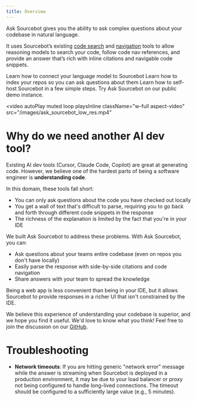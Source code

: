 ```yaml
---
title: Overview
---
```


Ask Sourcebot gives you the ability to ask complex questions about your codebase in natural language. 

It uses Sourcebot’s existing [code search](/docs/features/search/overview) and [navigation](/docs/features/code-navigation) tools to allow reasoning models to search your code, 
follow code nav references, and provide an answer that’s rich with inline citations and navigable code snippets.

<CardGroup>
<Card title="Configure language models" icon="robot" href="/docs/configuration/language-model-providers" horizontal="true">
    Learn how to connect your language model to Sourcebot
</Card>
<Card title="Index repos" icon="book" href="/docs/connections/overview" horizontal="true">
    Learn how to index your repos so you can ask questions about them
</Card>
<Card title="Deployment guide" icon="server" href="/docs/deployment-guide" horizontal="true">
  Learn how to self-host Sourcebot in a few simple steps.
</Card>
<Card title="Public demo" icon="globe" href="https://demo.sourcebot.dev/" horizontal="true">
  Try Ask Sourcebot on our public demo instance.
</Card>
</CardGroup>

<video
  autoPlay
  muted
  loop
  playsInline
  className="w-full aspect-video"
  src="/images/ask_sourcebot_low_res.mp4"
></video>

# Why do we need another AI dev tool?

Existing AI dev tools (Cursor, Claude Code, Copilot) are great at generating code. However, we believe one of the hardest parts of being
a software engineer is **understanding code**. 

In this domain, these tools fall short:
- You can only ask questions about the code you have checked out locally
- You get a wall of text that's difficult to parse, requiring you to go back and forth through different code snippets in the response
- The richness of the explanation is limited by the fact that you're in your IDE

We built Ask Sourcebot to address these problems. With Ask Sourcebot, you can:
- Ask questions about your teams entire codebase (even on repos you don't have locally) 
- Easily parse the response with side-by-side citations and code navigation
- Share answers with your team to spread the knowledge

Being a web app is less convenient than being in your IDE, but it allows Sourcebot to provide responses in a richer UI that isn't constrained by the IDE.

We believe this experience of understanding your codebase is superior, and we hope you find it useful. We'd love to know what you think! Feel free to join the discussion on our
[GitHub](https://github.com/sourcebot-dev/sourcebot/discussions).

# Troubleshooting

- **Network timeouts**: If you are hitting generic "network error" message while the answer is streaming when Sourcebot is deployed in a production environment, it may be due to your load balancer or proxy not being configured to handle long-lived connections. The timeout should be configured to a sufficiently large value (e.g., 5 minutes).